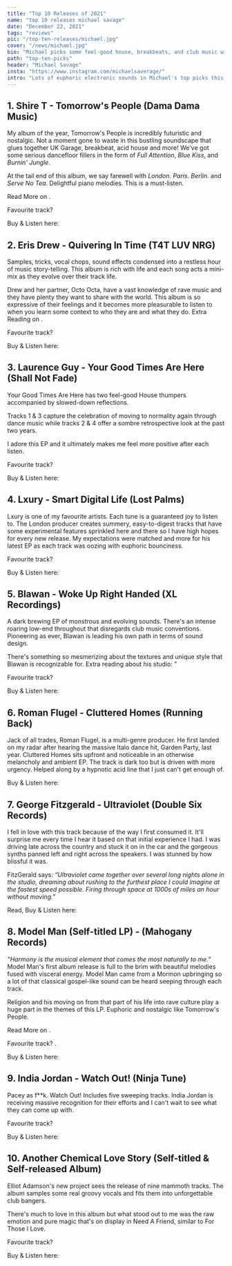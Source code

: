 ```yaml
---
title: "Top 10 Releases of 2021"
name: "top 10 releases michael savage"
date: "December 22, 2021"
tags: "reviews"
pic: "/top-ten-releases/michael.jpg"
cover: "/news/michael.jpg"
bio: "Michael picks some feel-good house, breakbeats, and club music with some room for heavies along the way"
path: "top-ten-picks"
header: "Michael Savage"
insta: "https://www.instagram.com/michaelsaverage/"
intro: "Lots of euphoric electronic sounds in Michael's top picks this year. He spent a lot of time with some feel-good house, breakbeats, and club music with some room for heavies along the way."
---
```


## 1. Shire T - Tomorrow's People (Dama Dama Music)

<div className="row display-flex align-items-center">
<div className="col clubGuide">
<Picture src="/top-ten-releases/michael/shire_t-tomorrows_people.jpg" alt="Shire T album cover art" size={1200} />
</div>
<div className="col clubGuide">

My album of the year, Tomorrow's People is incredibly futuristic and nostalgic. Not a moment gone to waste in this bustling soundscape that glues together UK Garage, breakbeat, acid house and more! We've got some serious dancefloor fillers in the form of _Full Attention_, _Blue Kiss_, and _Burnin' Jungle_.

At the tail end of this album, we say farewell with _London. Paris. Berlin._ and _Serve No Tea_. Delightful piano melodies. This is a must-listen.

Read More on <HoverLink url="www.quipmag.com/shire-t-arrives-in-style-with-debut-solo-album-tomorrows-people/" external />.

Favourite track? <HoverLink url="open.spotify.com/track/4mYXAyo9ja4AzTBv4NEWHE?si=d2a974f218524eea" external />

Buy & Listen here: <HoverLink url="ninjatune.net/release/shire-t/tomorrow-s-people" name="NinjaTune" external />

</div>
</div>

## 2. Eris Drew - Quivering In Time (T4T LUV NRG)

<div className="row display-flex align-items-center">
<div className="col clubGuide">
<Picture src="/top-ten-releases/michael/eris_drew-quivering_in_time.jpg" alt="Eris Drew EP cover art" size={1200} />
</div>
<div className="col clubGuide">

Samples, tricks, vocal chops, sound effects condensed into a restless hour of music story-telling. This album is rich with life and each song acts a mini-mix as they evolve over their track life.

Drew and her partner, Octo Octa, have a vast knowledge of rave music and they have plenty they want to share with the world. This album is so expressive of their feelings and it becomes more pleasurable to listen to when you learn some context to who they are and what they do. Extra Reading on <HoverLink url="pitchfork.com/reviews/albums/eris-drew-quivering-in-time/" external />.

Favourite track? <HoverLink url="open.spotify.com/track/20droT4qrvOsNlAhUpuI2r?si=f07f9191e9604036" external />

Buy & Listen here: <HoverLink url="erisdrew.bandcamp.com/album/quivering-in-time" name="Bandcamp" external />

</div>
</div>

## 3. Laurence Guy - Your Good Times Are Here (Shall Not Fade)

<div className="row display-flex align-items-center">
<div className="col clubGuide">
<Picture src="/top-ten-releases/michael/laurence_guy-good_times.jpg" alt="Laurence Guy EP cover art" size={1200} />
</div>
<div className="col clubGuide">

Your Good Times Are Here has two feel-good House thumpers accompanied by slowed-down reflections.

Tracks 1 & 3 capture the celebration of moving to normality again through dance music while tracks 2 & 4 offer a sombre retrospective look at the past two years.

I adore this EP and it ultimately makes me feel more positive after each listen.

Favourite track? <HoverLink url="open.spotify.com/track/7p005fFE6WApBKPjHvjD4J?si=4b7e906f3d0e40e3" external />

Buy & Listen here: <HoverLink url="laurenceguy.bandcamp.com/album/your-good-times-are-here-ep" name="Bandcamp" external />

</div>
</div>

## 4. Lxury - Smart Digital Life (Lost Palms)

<div className="row display-flex align-items-center">
<div className="col clubGuide">
<Picture src="/top-ten-releases/michael/lxury-smart_digital_life.jpg" alt="Lxury EP cover art" size={1200} />
</div>
<div className="col clubGuide">

Lxury is one of my favourite artists. Each tune is a guaranteed joy to listen to. The London producer creates summery, easy-to-digest tracks that have some experimental features sprinkled here and there so I have high hopes for every new release. My expectations were matched and more for his latest EP as each track was oozing with euphoric bounciness.

Favourite track? <HoverLink url="open.spotify.com/track/1ACPMDQtaCcIGfJ6OxCCuM?si=9705c1092e7f4fc2" external />

Buy & Listen here: <HoverLink url="lxury.bandcamp.com/album/smart-digital-life-ep" name="Bandcamp" external />

</div>
</div>

## 5. Blawan - Woke Up Right Handed (XL Recordings)

<div className="row display-flex align-items-center">
<div className="col clubGuide">
<Picture src="/top-ten-releases/michael/blawan-woke_up_right_handed.jpg" alt="Blawan EP cover art" size={1200} />
</div>
<div className="col clubGuide">

A dark brewing EP of monstrous and evolving sounds. There's an intense roaring low-end throughout that disregards club music conventions. Pioneering as ever, Blawan is leading his own path in terms of sound design.

There's something so mesmerizing about the textures and unique style that Blawan is recognizable for. Extra reading about his studio: "<HoverLink url="www.studiospc.de/project/blawan" external />

Favourite track? <HoverLink url="open.spotify.com/track/29EqYPuLdMrl6sQwq4nh2X?si=f5728423f4d34b6f" external />

Buy & Listen here: <HoverLink url="blawan.bandcamp.com/album/woke-up-right-handed" name="Bandcamp" external />

</div>
</div>

## 6. Roman Flugel - Cluttered Homes (Running Back)

<div className="row display-flex align-items-center">
<div className="col clubGuide">
<Picture src="/top-ten-releases/michael/roman_flugel-cluttered_homes.jpg" alt="Roman Flugel track cover art" size={1200} />
</div>
<div className="col clubGuide">

Jack of all trades, Roman Flugel, is a multi-genre producer. He first landed on my radar after hearing the massive Italo dance hit, Garden Party, last year. Cluttered Homes sits upfront and noticeable in an otherwise melancholy and ambient EP. The track is dark too but is driven with more urgency. Helped along by a hypnotic acid line that I just can't get enough of.

Buy & Listen here: <HoverLink url="romanfluegel.bandcamp.com/track/cluttered-homes" name="Bandcamp" external />

</div>
</div>

## 7. George Fitzgerald - Ultraviolet (Double Six Records)

<div className="row display-flex align-items-center">
<div className="col clubGuide">
<Picture src="/top-ten-releases/michael/george_fitzgerald-ultraviolet.png" alt="George Fitzgerald track cover art" size={1200} />
</div>
<div className="col clubGuide">

I fell in love with this track because of the way I first consumed it. It'll surprise me every time I hear it based on that initial experience I had. I was driving late across the country and stuck it on in the car and the gorgeous synths panned left and right across the speakers. I was stunned by how blissful it was.

FitzGerald says: _“Ultraviolet came together over several long nights alone in the studio, dreaming about rushing to the furthest place I could imagine at the fastest speed possible. Firing through space at 1000s of miles an hour without moving.”_

Read, Buy & Listen here: <HoverLink url="www.dominomusic.com/news/uk/george-fitzgerald-returns-with-effervescent-new-track-ultraviolet" name="DominoMusic" external />

</div>
</div>

## 8. Model Man (Self-titled LP) - (Mahogany Records)

<div className="row display-flex align-items-center">
<div className="col clubGuide">
<Picture src="/top-ten-releases/michael/model_men_lp.jpg" alt="Model Man LP cover art" size={1200} />
</div>
<div className="col clubGuide">

_“Harmony is the musical element that comes the most naturally to me.”_ Model Man's first album release is full to the brim with beautiful melodies fused with visceral energy. Model Man came from a Mormon upbringing so a lot of that classical gospel-like sound can be heard seeping through each track.

Religion and his moving on from that part of his life into rave culture play a huge part in the themes of this LP. Euphoric and nostalgic like Tomorrow's People.

Read More on <HoverLink url="www.thelineofbestfit.com/new-music/discovery/model-man-esc-holding-back" external />.

Favourite track? <HoverLink url="open.spotify.com/track/3nXapkwJPBvHDG5u3PLRGp?si=46f8b6af0b564fc2" external />.

Buy & Listen here: <HoverLink url="modelmanmusic.bandcamp.com/album/model-man" name="Bandcamp" external />

</div>
</div>

## 9. India Jordan - Watch Out! (Ninja Tune)

<div className="row display-flex align-items-center">
<div className="col clubGuide">
<Picture src="/top-ten-releases/michael/india_jordan-watch_out.jpg" alt="India Jordans EP cover art" size={1200} />
</div>
<div className="col clubGuide">

Pacey as f\*\*k. Watch Out! Includes five sweeping tracks. India Jordan is receiving massive recognition for their efforts and I can't wait to see what they can come up with.

Favourite track? <HoverLink url="open.spotify.com/track/6i9mPyro3eoFV0YgoX1qOI?si=8a4057b0e9c94433" external />

Buy & Listen here: <HoverLink url="indiajordan.bandcamp.com/album/watch-out" name="Bandcamp" external />

</div>
</div>

## 10. Another Chemical Love Story (Self-titled & Self-released Album)

<div className="row display-flex align-items-center">
<div className="col clubGuide">
<Picture src="/top-ten-releases/michael/another_chemical_love_story.jpg" alt="ACLS EP cover art" size={1200} />
</div>
<div className="col clubGuide">

Elliot Adamson's new project sees the release of nine mammoth tracks. The album samples some real groovy vocals and fits them into unforgettable club bangers.

There's much to love in this album but what stood out to me was the raw emotion and pure magic that's on display in Need A Friend, similar to For Those I Love.

Favourite track? <HoverLink url="open.spotify.com/track/5TZGGFA1tCgKznomKDonLt?si=db242aaa362449e0" external />

Buy & Listen here: <HoverLink url="elliotadamson.bandcamp.com/album/another-chemical-love-story-2" name="Bandcamp" external />

</div>
</div>
